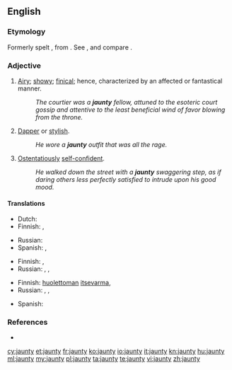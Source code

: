 ==English==

===Etymology===
Formerly spelt {{term|janty}}, from {{etyl|fr}} {{term|gentil|lang=fr}}. See {{term|gentle}}, and compare {{term|genty}}.

===Adjective===
{{en-adj|jaunti|er}}

# [[airy|Airy]]; [[showy]]; [[finical]]; hence, characterized by an affected or fantastical manner.
#: ''The courtier was a '''jaunty''' fellow, attuned to the esoteric court gossip and attentive to the least beneficial wind of favor blowing from the throne.''
# [[dapper|Dapper]] or [[stylish]].
#: ''He wore a '''jaunty''' outfit that was all the rage.''
# [[ostentatious|Ostentatiously]] [[self-confident]].
#: ''He walked down the street with a '''jaunty''' swaggering step, as if daring others less perfectly satisfied to intrude upon his good mood.''

====Translations====
{{trans-top|airy, showy, or affected}}
* Dutch: {{t+|nl|luchtig}}
* Finnish: {{t-|fi|leuhka}}, {{t-|fi|kopea}}
{{trans-mid}}
* Russian: {{t|ru|показной|tr=pokaznój|sc=Cyrl}}
* Spanish: {{t+|es|alegre}}, {{t-|es|animado}}
{{trans-bottom}}

{{trans-top|dapper or stylish}}
* Finnish: {{t-|fi|tyylikäs}}, {{t-|fi|leuhka}}
* Russian: {{t+|ru|изысканный|m|tr=izýskannyj|sc=Cyrl}}, {{t+|ru|стильный|m|tr=stílʼnyj|sc=Cyrl}}, {{t+|ru|изящный|m|tr=izjáščnyj|sc=Cyrl}}
{{trans-mid}}
{{trans-bottom}}

{{trans-top|ostentatiously self-confident}}
* Finnish: [[huoleton|huolettoman]] [[itsevarma]], {{t-|fi|leuhka}}
* Russian: {{t|ru|развязный|tr=razvjáznyj|sc=Cyrl}}, {{t|ru|беспечный|tr=bespéčnyj|sc=Cyrl}}, {{t|ru|небрежный|tr=nebréžnyj|sc=Cyrl}}
{{trans-mid}}
* Spanish: {{t-|es|desenvuelto}}
{{trans-bottom}}

===References===
* {{projectlink|1911|Jaunting-Car}}

[[cy:jaunty]]
[[et:jaunty]]
[[fr:jaunty]]
[[ko:jaunty]]
[[io:jaunty]]
[[it:jaunty]]
[[kn:jaunty]]
[[hu:jaunty]]
[[ml:jaunty]]
[[my:jaunty]]
[[pl:jaunty]]
[[ta:jaunty]]
[[te:jaunty]]
[[vi:jaunty]]
[[zh:jaunty]]